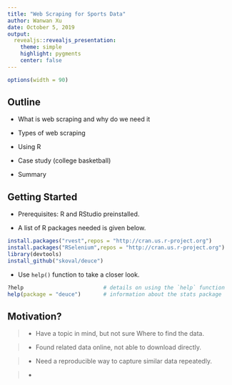 ```yaml
---
title: "Web Scraping for Sports Data"
author: Wanwan Xu
date: October 5, 2019
output:
  revealjs::revealjs_presentation:
    theme: simple
    highlight: pygments
    center: false
---
```


```r
options(width = 90)
```

## Outline

- What is web scraping and why do we need it

- Types of web scraping

- Using R

- Case study (college basketball)

- Summary


## Getting Started

- Prerequisites: R and RStudio preinstalled.

- A list of R packages needed is given below.

```r
install.packages("rvest",repos = "http://cran.us.r-project.org")
install.packages("RSelenium",repos = "http://cran.us.r-project.org")
library(devtools)
install_github("skoval/deuce")
```

- Use `help()` function to take a closer look.

```r
?help                         # details on using the `help` function
help(package = "deuce")       # information about the stats package
```


## Motivation?

> - Have a topic in mind, but not sure Where to find the data. 

> - Found related data online, not able to download directly.

> - Need a reproducible way to capture similar data repeatedly.

> - 

